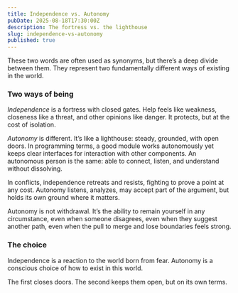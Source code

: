 ```yaml
---
title: Independence vs. Autonomy
pubDate: 2025-08-18T17:30:00Z
description: The fortress vs. the lighthouse
slug: independence-vs-autonomy
published: true
---
```


These two words are often used as synonyms, but there’s a deep divide between them. They represent two fundamentally different ways of existing in the world.

### Two ways of being

_Independence_ is a fortress with closed gates. Help feels like weakness, closeness like a threat, and other opinions like danger. It protects, but at the cost of isolation.

_Autonomy_ is different. It’s like a lighthouse: steady, grounded, with open doors. In programming terms, a good module works autonomously yet keeps clear interfaces for interaction with other components. An autonomous person is the same: able to connect, listen, and understand without dissolving.

In conflicts, independence retreats and resists, fighting to prove a point at any cost. Autonomy listens, analyzes, may accept part of the argument, but holds its own ground where it matters.

Autonomy is not withdrawal. It’s the ability to remain yourself in any circumstance, even when someone disagrees, even when they suggest another path, even when the pull to merge and lose boundaries feels strong.

### The choice

Independence is a reaction to the world born from fear. Autonomy is a conscious choice of how to exist in this world.

The first closes doors. The second keeps them open, but on its own terms.
